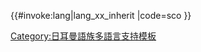 <includeonly>{{#invoke:lang|lang_xx_inherit
|code=sco
}}</includeonly><noinclude>
{{Documentation|Template:Lang-x/doc}}
[[Category:日耳曼語族多語言支持模板]]
</noinclude>
